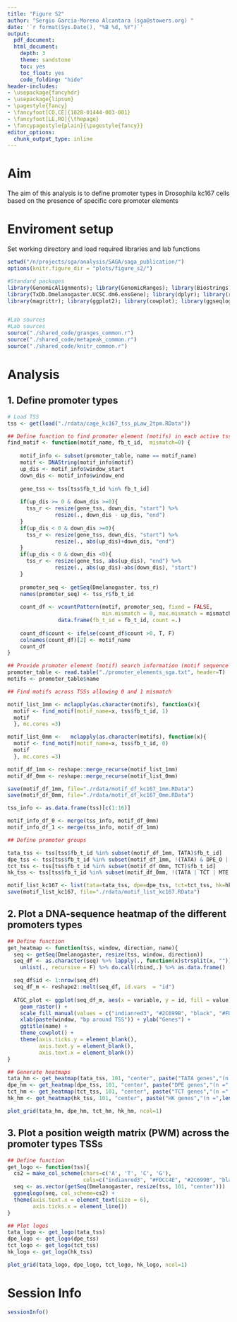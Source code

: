 ```yaml
---
title: "Figure S2"
author: "Sergio Garcia-Moreno Alcantara (sga@stowers.org) "
date: '`r format(Sys.Date(), "%B %d, %Y")`'
output:
  pdf_document:
  html_document:
    depth: 3
    theme: sandstone
    toc: yes
    toc_float: yes
    code_folding: "hide"
header-includes:
- \usepackage{fancyhdr}
- \usepackage{lipsum}
- \pagestyle{fancy}
- \fancyfoot[CO,CE]{1028-01444-003-001}
- \fancyfoot[LE,RO]{\thepage}
- \fancypagestyle{plain}{\pagestyle{fancy}}
editor_options: 
  chunk_output_type: inline
---
```


# Aim

The aim of this analysis is to define promoter types in Drosophila kc167 cells based on the presence of specific core promoter elements

# Enviroment setup

Set working directory and load required libraries and lab functions

```r

setwd("/n/projects/sga/analysis/SAGA/saga_publication/")
options(knitr.figure_dir = "plots/figure_s2/")

#Standard packages
library(GenomicAlignments); library(GenomicRanges); library(Biostrings); library(BSgenome.Dmelanogaster.UCSC.dm6);
library(TxDb.Dmelanogaster.UCSC.dm6.ensGene); library(dplyr); library(reshape2); library(plyranges); library(CAGEr); 
library(magrittr); library(ggplot2); library(cowplot); library(ggseqlogo); library(gridExtra); library(ggpubr)


#Lab sources
#Lab sources
source("./shared_code/granges_common.r")
source("./shared_code/metapeak_common.r")
source("./shared_code/knitr_common.r")

```

# Analysis

## 1. Define promoter types 

```r

# Load TSS
tss <- get(load("./rdata/cage_kc167_tss_pLaw_2tpm.RData"))

## Define function to find promoter element (motifs) in each active tss
find_motif <- function(motif_name, fb_t_id,  mismatch=0) {
    
    motif_info <- subset(promoter_table, name == motif_name)
    motif <- DNAString(motif_info$motif)
    up_dis <- motif_info$window_start
    down_dis <- motif_info$window_end
    
    gene_tss <- tss[tss$fb_t_id %in% fb_t_id]
    
    if(up_dis >= 0 & down_dis >=0){
      tss_r <- resize(gene_tss, down_dis, "start") %>%
               resize(., down_dis - up_dis, "end")
    }
    if(up_dis < 0 & down_dis >=0){
      tss_r <- resize(gene_tss, down_dis, "start") %>%
               resize(., abs(up_dis)+down_dis, "end")
    }
    if(up_dis < 0 & down_dis <0){
      tss_r <- resize(gene_tss, abs(up_dis), "end") %>%
               resize(., abs(up_dis)-abs(down_dis), "start")
    }
    
    promoter_seq <- getSeq(Dmelanogaster, tss_r)
    names(promoter_seq) <- tss_r$fb_t_id
    
    count_df <- vcountPattern(motif, promoter_seq, fixed = FALSE, 
                              min.mismatch = 0, max.mismatch = mismatch) %>%
                data.frame(fb_t_id = fb_t_id, count =.)
    
    count_df$count <- ifelse(count_df$count >0, T, F)
    colnames(count_df)[2] <- motif_name
    count_df
}

## Provide promoter element (motif) search information (motif sequence composition and search window relative to the TSS)
promoter_table <- read.table("./promoter_elements_sga.txt", header=T)
motifs <- promoter_table$name

## Find motifs across TSSs allowing 0 and 1 mismatch

motif_list_1mm <- mclapply(as.character(motifs), function(x){
  motif <- find_motif(motif_name=x, tss$fb_t_id, 1)
  motif
  }, mc.cores =3)

motif_list_0mm <-   mclapply(as.character(motifs), function(x){
  motif <- find_motif(motif_name=x, tss$fb_t_id, 0)
  motif
  }, mc.cores =3)

motif_df_1mm <- reshape::merge_recurse(motif_list_1mm)
motif_df_0mm <- reshape::merge_recurse(motif_list_0mm)

save(motif_df_1mm, file="./rdata/motif_df_kc167_1mm.RData")
save(motif_df_0mm, file="./rdata/motif_df_kc167_0mm.RData")

tss_info <- as.data.frame(tss)[c(1:16)]

motif_info_df_0 <- merge(tss_info, motif_df_0mm)
motif_info_df_1 <- merge(tss_info, motif_df_1mm)

## Define promoter groups

tata_tss <- tss[tss$fb_t_id %in% subset(motif_df_1mm, TATA)$fb_t_id]
dpe_tss <- tss[tss$fb_t_id %in% subset(motif_df_1mm, !(TATA) & DPE_O | PB)$fb_t_id]
tct_tss <- tss[tss$fb_t_id %in% subset(motif_df_0mm, TCT)$fb_t_id]
hk_tss <- tss[tss$fb_t_id %in% subset(motif_df_0mm, !(TATA | TCT | MTE | DPE | DPE_K | DPE_O | PB | Inr) & (DRE | Motif1 | Motif6 | Motif7))$fb_t_id]

motif_list_kc167 <- list(tata=tata_tss, dpe=dpe_tss, tct=tct_tss, hk=hk_tss)
save(motif_list_kc167, file="./rdata/motif_list_kc167.RData")

```

## 2. Plot a DNA-sequence heatmap of the different promoters types

```r

## Define function
get_heatmap <- function(tss, window, direction, name){
  seq <- getSeq(Dmelanogaster, resize(tss, window, direction))
  seq_df <- as.character(seq) %>% lapply(., function(x)strsplit(x, "")) %>% 
    unlist(., recursive = F) %>% do.call(rbind,.) %>% as.data.frame()

  seq_df$id <- 1:nrow(seq_df)
  seq_df_m <- reshape2::melt(seq_df, id.vars  = "id")
  
  ATGC_plot <- ggplot(seq_df_m, aes(x = variable, y = id, fill = value)) + 
    geom_raster() +
    scale_fill_manual(values = c("indianred3", "#2C699B", "black", "#FDCC4E")) +
    xlab(paste(window, "bp around TSS")) + ylab("Genes") + 
    ggtitle(name) +
    theme_cowplot() +
    theme(axis.ticks.y = element_blank(),
          axis.text.y = element_blank(),
          axis.text.x = element_blank())
}

## Generate heatmaps
tata_hm <- get_heatmap(tata_tss, 101, "center", paste("TATA genes","(n =",length(tata_tss),")"))
dpe_hm <- get_heatmap(dpe_tss, 101, "center", paste("DPE genes","(n =",length(dpe_tss),")"))
tct_hm <- get_heatmap(tct_tss, 101, "center", paste("TCT genes","(n =",length(tct_tss),")"))
hk_hm <- get_heatmap(hk_tss, 101, "center", paste("HK genes","(n =",length(hk_tss),")"))

plot_grid(tata_hm, dpe_hm, tct_hm, hk_hm, ncol=1)

```

## 3. Plot a position weigth matrix (PWM) across the promoter types TSSs

```r

## Define function
get_logo <- function(tss){
  cs2 = make_col_scheme(chars=c('A', 'T', 'C', 'G'), 
                        cols=c("indianred3", "#FDCC4E", "#2C699B", "black"))
  seq <- as.vector(getSeq(Dmelanogaster, resize(tss, 101, "center")))
  ggseqlogo(seq, col_scheme=cs2) +
  theme(axis.text.x = element_text(size = 6),
        axis.ticks.x = element_line())
}

## Plot logos
tata_logo <- get_logo(tata_tss)
dpe_logo <- get_logo(dpe_tss)
tct_logo <- get_logo(tct_tss)
hk_logo <- get_logo(hk_tss)

plot_grid(tata_logo, dpe_logo, tct_logo, hk_logo, ncol=1)

```

# Session Info

```r
sessionInfo()
```
